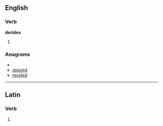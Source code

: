
==English==

===Verb===
'''derides'''

# {{third-person singular of|[[deride]]}}

===Anagrams===
* {{alphagram|ddeeirs}}
* [[desired#English|desired]]
* [[resided#English|resided]]

----
==Latin==

===Verb===
{{la-verb-form|dērīdēs}}

# {{conjugation of|derideo|dērīdeō|2|s|pres|act|ind|lang=la}}
{{count page|[[Wiktionary:Page count]]}}
{{rfc-auto}}